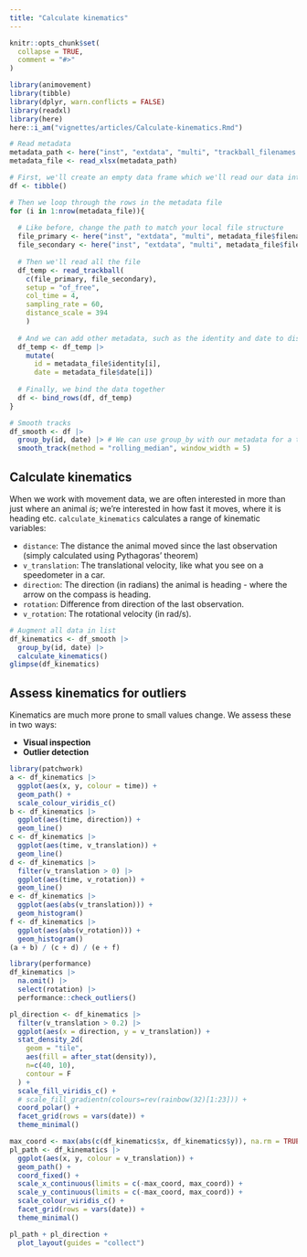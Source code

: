 ```yaml
---
title: "Calculate kinematics"
---
```


```r
knitr::opts_chunk$set(
  collapse = TRUE,
  comment = "#>"
)
```

```r
library(animovement)
library(tibble)
library(dplyr, warn.conflicts = FALSE)
library(readxl)
library(here)
here::i_am("vignettes/articles/Calculate-kinematics.Rmd")
```

```r
# Read metadata
metadata_path <- here("inst", "extdata", "multi", "trackball_filenames.xlsx")
metadata_file <- read_xlsx(metadata_path)

# First, we'll create an empty data frame which we'll read our data into
df <- tibble()

# Then we loop through the rows in the metadata file
for (i in 1:nrow(metadata_file)){
  
  # Like before, change the path to match your local file structure
  file_primary <- here("inst", "extdata", "multi", metadata_file$filename_a[i])
  file_secondary <- here("inst", "extdata", "multi", metadata_file$filename_b[i])
  
  # Then we'll read all the file
  df_temp <- read_trackball(
    c(file_primary, file_secondary), 
    setup = "of_free",
    col_time = 4,
    sampling_rate = 60,
    distance_scale = 394
    )
  
  # And we can add other metadata, such as the identity and date to distinguish between experiments
  df_temp <- df_temp |> 
    mutate(
      id = metadata_file$identity[i], 
      date = metadata_file$date[i])
  
  # Finally, we bind the data together
  df <- bind_rows(df, df_temp)
}

# Smooth tracks
df_smooth <- df |> 
  group_by(id, date) |> # We can use group_by with our metadata for a tidyverse-friendly workflow 
  smooth_track(method = "rolling_median", window_width = 5)
```

## Calculate kinematics

When we work with movement data, we are often interested in more than just where an animal *is*; we're interested in how fast it moves, where it is heading etc. 
`calculate_kinematics` calculates a range of kinematic variables:

- `distance`: The distance the animal moved since the last observation (simply calculated using Pythagoras' theorem)
- `v_translation`: The translational velocity, like what you see on a speedometer in a car.
- `direction`: The direction (in radians) the animal is heading - where the arrow on the compass is heading.
- `rotation`: Difference from direction of the last observation.
- `v_rotation`: The rotational velocity (in rad/s).

```r
# Augment all data in list
df_kinematics <- df_smooth |> 
  group_by(id, date) |> 
  calculate_kinematics()
glimpse(df_kinematics)
```

## Assess kinematics for outliers

Kinematics are much more prone to small values change. We assess these in two ways:

- **Visual inspection**
- **Outlier detection**

```r
library(patchwork)
a <- df_kinematics |> 
  ggplot(aes(x, y, colour = time)) +
  geom_path() +
  scale_colour_viridis_c()
b <- df_kinematics |> 
  ggplot(aes(time, direction)) +
  geom_line()
c <- df_kinematics |> 
  ggplot(aes(time, v_translation)) +
  geom_line()
d <- df_kinematics |> 
  filter(v_translation > 0) |> 
  ggplot(aes(time, v_rotation)) +
  geom_line()
e <- df_kinematics |> 
  ggplot(aes(abs(v_translation))) +
  geom_histogram()
f <- df_kinematics |> 
  ggplot(aes(abs(v_rotation))) +
  geom_histogram()
(a + b) / (c + d) / (e + f)

library(performance)
df_kinematics |> 
  na.omit() |> 
  select(rotation) |>
  performance::check_outliers()
```

```r
pl_direction <- df_kinematics |> 
  filter(v_translation > 0.2) |> 
  ggplot(aes(x = direction, y = v_translation)) + 
  stat_density_2d(
    geom = "tile", 
    aes(fill = after_stat(density)),
    n=c(40, 10), 
    contour = F
  ) + 
  scale_fill_viridis_c() +
  # scale_fill_gradientn(colours=rev(rainbow(32)[1:23])) + 
  coord_polar() +
  facet_grid(rows = vars(date)) +
  theme_minimal()

max_coord <- max(abs(c(df_kinematics$x, df_kinematics$y)), na.rm = TRUE)
pl_path <- df_kinematics |> 
  ggplot(aes(x, y, colour = v_translation)) +
  geom_path() +
  coord_fixed() +
  scale_x_continuous(limits = c(-max_coord, max_coord)) +
  scale_y_continuous(limits = c(-max_coord, max_coord)) +
  scale_colour_viridis_c() +
  facet_grid(rows = vars(date)) +
  theme_minimal()

pl_path + pl_direction +
  plot_layout(guides = "collect")
```

